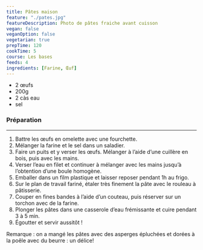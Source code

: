 ```yaml
---
title: Pâtes maison
feature: "./pates.jpg"
featureDescription: Photo de pâtes fraiche avant cuisson
vegan: false
veganOption: false
vegetarian: true
prepTime: 120
cookTime: 5
course: Les bases
feeds: 4
ingredients: [Farine, Œuf]
---
```


<Ingredients>

- 2 <Ing id="œuf">œufs</Ing>
- 200g <Ing id="farine"/>
- 2 càs eau
- sel

</Ingredients>

### Préparation
---

1. Battre les œufs en omelette avec une fourchette.
2. Mélanger la farine et le sel dans un saladier.
3. Faire un puits et y verser les œufs. Mélanger à l’aide d’une cuillère en bois, puis avec les mains.
4. Verser l’eau en filet et continuer à mélanger avec les mains jusqu’à l’obtention d’une boule homogène.
5. Emballer dans un film plastique et laisser reposer pendant 1h au frigo.
6. Sur le plan de travail fariné, étaler très finement la pâte avec le rouleau à pâtisserie.
7. Couper en fines bandes à l’aide d’un couteau, puis réserver sur un torchon avec de la farine.
8. Plonger les pâtes dans une casserole d’eau frémissante et cuire pendant 3 à 5 min.
9. Égoutter et servir aussitôt !

Remarque : on a mangé les pâtes avec des asperges épluchées et dorées à la poêle avec du beurre :  un délice!

